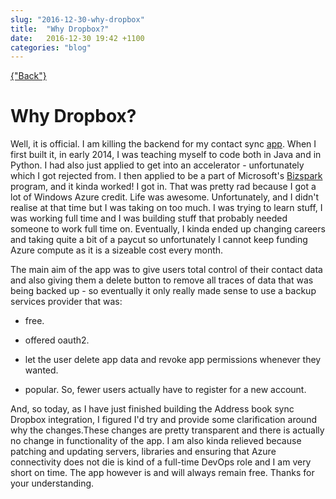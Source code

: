 ```yaml
---
slug: "2016-12-30-why-dropbox"
title:  "Why Dropbox?"
date:   2016-12-30 19:42 +1100
categories: "blog"
---
```


<div className="blogpage">
    <a href={"/blog"} smooth duration={1000}>
    {"Back"}
    </a>
</div>

<div className="blogText">

# Why Dropbox?

Well, it is official. I am killing the backend for my contact sync [app](https://play.google.com/store/apps/details?id=com.noni.embryio&hl=en). When I first built it, in early 2014, I was teaching myself to code both in Java and in Python.
I had also just applied to get into an accelerator - unfortunately which I got rejected from. I then applied to be a part of Microsoft's [Bizspark](http://bizspark.com) program, and it kinda worked! I got in.
That was pretty rad because I got a lot of Windows Azure credit. Life was awesome. Unfortunately, and I didn't realise at that time but I was taking on too much. I was trying to learn stuff,
I was working full time and I was building stuff that probably needed someone to work full time on. Eventually, I kinda ended up changing careers and taking quite a bit of a paycut so unfortunately I cannot keep funding Azure compute as it is a sizeable cost every month.

The main aim of the app was to give users total control of their contact data and also giving them a delete button to remove all traces of data that was being backed up - so eventually it only really
made sense to use a backup services provider that was:

- free.

- offered oauth2.

- let the user delete app data and revoke app permissions whenever they wanted.

- popular. So, fewer users actually have to register for a new account.

And, so today, as I have just finished building the Address book sync Dropbox integration, I figured I'd try and provide some clarification around why the changes.These changes are pretty transparent and there is actually no change in functionality of the app.
I am also kinda relieved because patching and updating servers, libraries and ensuring that Azure connectivity does not die is kind of a full-time DevOps role and I
am very short on time. The app however is and will always remain free. Thanks for your understanding.


</div>